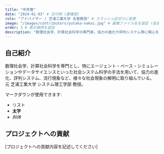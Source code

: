 ```yaml
---
title: "中井豊"
date: "2024-01-03" # 日付例 (要確認)
role: "アドバイザー / 芝浦工業大学 名誉教授" # スラッシュ区切りに変更
image: "/images/contributors/yutaka-nakai.jpg" # 画像ファイル名を設定 (拡張子は要確認)
order: 3 # 表示順序を追加
description: "数理社会学、計算社会科学の専門家。協力の進化や評判システム等に関心を持つ。" # 短い説明文を追加
---
```


## 自己紹介

数理社会学、計算社会科学を専門とし、特にエージェント・ベース・シミュレーションやデータサイエンスといった社会システム科学の手法を用いて、協力の進化、評判システム、流行現象など、様々な社会現象の解明に取り組んでいる。
元 芝浦工業大学 システム理工学部 教授。

マークダウンが使用できます:

*   リスト
*   **太字**
*   *斜体*

## プロジェクトへの貢献

[プロジェクトへの貢献内容を記述してください] 